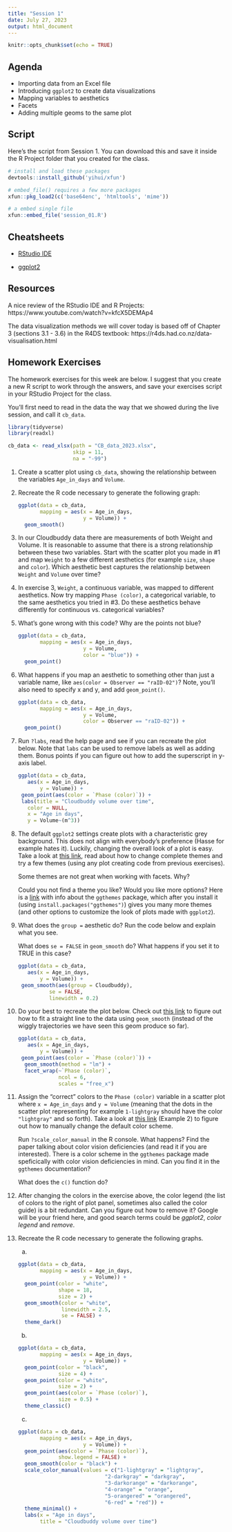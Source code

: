 ```yaml
---
title: "Session 1"
date: July 27, 2023
output: html_document
---
```



```r
knitr::opts_chunk$set(echo = TRUE)
```

## Agenda

* Importing data from an Excel file
* Introducing `ggplot2` to create data visualizations
* Mapping variables to aesthetics 
* Facets
* Adding multiple geoms to the same plot

## Script

Here's the script from Session 1. You can download this and save it inside the R Project folder that you created for the class.

<!-- to add scripts -->

```r

# install and load these packages
devtools::install_github('yihui/xfun')

# embed_file() requires a few more packages
xfun::pkg_load2(c('base64enc', 'htmltools', 'mime'))
```

```r
# a embed single file
xfun::embed_file('session_01.R')
```



## Cheatsheets

* [RStudio IDE](https://rstudio.github.io/cheatsheets/rstudio-ide.pdf)

* [ggplot2](https://rstudio.github.io/cheatsheets/data-visualization.pdf)


## Resources

A nice review of the RStudio IDE and R Projects:
https://www.youtube.com/watch?v=kfcX5DEMAp4

The data visualization methods we will cover today is based off of Chapter 3 (sections 3.1 - 3.6) in the R4DS textbook: https://r4ds.had.co.nz/data-visualisation.html


## Homework Exercises

The homework exercises for this week are below. I suggest that you create a new R script to work through the answers, and save your exercises script in your RStudio Project for the class.

You’ll first need to read in the data the way that we showed during the live session, and call it `cb_data`.

```r
library(tidyverse)
library(readxl)

cb_data <- read_xlsx(path = "CB_data_2023.xlsx",
                     skip = 11,
                     na = "-99")

```

1. Create a scatter plot using `cb_data`, showing the relationship between the variables `Age_in_days` and `Volume`. 

1. Recreate the R code necessary to generate the following graph:  

    ```r
    ggplot(data = cb_data, 
           mapping = aes(x = Age_in_days, 
                         y = Volume)) +
      geom_smooth()

    ```

1. In our Cloudbuddy data there are measurements of both Weight and Volume. It is reasonable to assume that there is a strong relationship between these two variables. Start with the scatter plot you made in #1 and map `Weight` to a few different aesthetics (for example `size`, `shape` and `color`). Which aesthetic best captures the relationship between `Weight` and `Volume` over time?   

1. In exercise 3, `Weight`, a continuous variable, was mapped to different aesthetics. Now try mapping `Phase (color)`, a categorical variable, to the same aesthetics you tried in #3. Do these aesthetics behave differently for continuous vs. categorical variables?   

1. What's gone wrong with this code? Why are the points not blue?  

    ```r
    ggplot(data = cb_data, 
           mapping = aes(x = Age_in_days, 
                         y = Volume, 
                         color = "blue")) + 
      geom_point()
    ```

1. What happens if you map an aesthetic to something other than just a variable name, like `aes(color = Observer == "raID-02")`? Note, you'll also need to specify x and y, and add `geom_point()`.

    ```r
    ggplot(data = cb_data, 
           mapping = aes(x = Age_in_days, 
                         y = Volume, 
                         color = Observer == "raID-02")) + 
      geom_point()
    ```

1. Run `?labs`, read the help page and see if you can recreate the plot below. Note that `labs` can be used to remove labels as well as adding them. Bonus points if you can figure out how to add the superscript in y-axis label.  

    ```r
ggplot(data = cb_data,
       aes(x = Age_in_days,
           y = Volume)) +
  geom_point(aes(color = `Phase (color)`)) +
  labs(title = "Cloudbuddy volume over time",
       color = NULL,
       x = "Age in days", 
       y = Volume~(m^3))

    ```


1. The default `ggplot2` settings create plots with a characteristic grey background. This does not align with everybody's preference (Hasse for example hates it). Luckily, changing the overall look of a plot is easy. Take a look at [this link](https://ggplot2.tidyverse.org/reference/ggtheme.html), read about how to change complete themes and try a few themes (using any plot creating code from previous exercises).

    Some themes are not great when working with facets. Why?
    
    Could you not find a theme you like? Would you like more options? Here is a [link](https://yutannihilation.github.io/allYourFigureAreBelongToUs/ggthemes/) with info about the `ggthemes` package, which after you install it (using `install.packages("ggthemes")`) gives you many more themes (and other options to customize the look of plots made with `ggplot2`).
    
1. What does the `group =` aesthetic do? Run the code below and explain what you see. 

    What does `se = FALSE` in `geom_smooth` do? What happens if you set it to TRUE in this case?

    ```r
ggplot(data = cb_data,
       aes(x = Age_in_days,
           y = Volume)) +
  geom_smooth(aes(group = Cloudbuddy),
              se = FALSE, 
              linewidth = 0.2)
    ```

1. Do your best to recreate the plot below. Check out [this link](https://www.datanovia.com/en/blog/how-to-plot-a-smooth-line-using-ggplot2/) to figure out how to fit a straight line to the data using `geom_smooth` (instead of the wiggly trajectories we have seen this geom produce so far).

    ```r
ggplot(data = cb_data,
       aes(x = Age_in_days,
           y = Volume)) +
  geom_point(aes(color = `Phase (color)`)) +
      geom_smooth(method = "lm") +
      facet_wrap(~`Phase (color)`, 
                 ncol = 6, 
                 scales = "free_x")

    ```


1. Assign the "correct" colors to the `Phase (color)` variable in a scatter plot where `x = Age_in_days` and `y = Volume` (meaning that the dots in the scatter plot representing for example `1-lightgray` should have the color `"lightgray"` and so forth). Take a look at [this link](https://www.statology.org/color-by-factor-ggplot2/) (Example 2) to figure out how to manually change the default color scheme.

    Run `?scale_color_manual` in the R console. What happens? Find the paper talking about color vision deficiencies (and read it if you are interested). There is a color scheme in the `ggthemes` package made speficically with color vision deficiencies in mind. Can you find it in the `ggthemes` documentation?
    
    What does the `c()` function do?
    
1. After changing the colors in the exercise above, the color legend (the list of colors to the right of plot panel, sometimes also called the color guide) is a bit redundant. Can you figure out how to remove it? Google will be your friend here, and good search terms could be *ggplot2*, *color legend* and *remove*. 

1. Recreate the R code necessary to generate the following graphs.  

    a.
    
    ```r
    ggplot(data = cb_data, 
           mapping = aes(x = Age_in_days, 
                         y = Volume)) +
      geom_point(color = "white", 
                 shape = 18, 
                 size = 2) +
      geom_smooth(color = "white", 
                  linewidth = 2.5, 
                  se = FALSE) +
      theme_dark()

    ```
    
    b.
    
    ```r
    ggplot(data = cb_data, 
           mapping = aes(x = Age_in_days, 
                         y = Volume)) +
      geom_point(color = "black", 
                 size = 4) +
      geom_point(color = "white",
                 size = 2) +
      geom_point(aes(color = `Phase (color)`),
                 size = 0.5) +
      theme_classic()

    ```
    
    c.
    
    ```r
    ggplot(data = cb_data, 
           mapping = aes(x = Age_in_days, 
                         y = Volume)) +
      geom_point(aes(color = `Phase (color)`),
                 show.legend = FALSE) +
      geom_smooth(color = "black") +
      scale_color_manual(values = c("1-lightgray" = "lightgray",
                                "2-darkgray" = "darkgray",
                                "3-darkorange" = "darkorange",
                                "4-orange" = "orange",
                                "5-orangered" = "orangered",
                                "6-red" = "red")) +
      theme_minimal() +
      labs(x = "Age in days", 
           title = "Cloudbuddy volume over time")

    ```
    
    